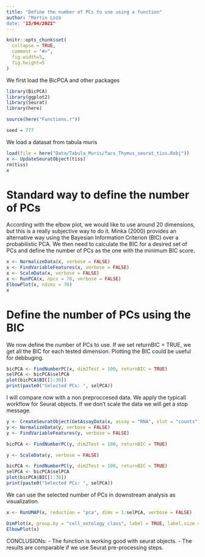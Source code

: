 ```yaml
---
title: "Define the number of PCs to use using a function"
author: "Martin Loza
date: "13/04/2021"
---
```


```r
knitr::opts_chunk$set(
  collapse = TRUE,
  comment = "#>",
  fig.width=5, 
  fig.height=5
)
```

We first load the BicPCA and other packages

```r
library(BicPCA)
library(ggplot2)
library(Seurat)
library(here)

source(here("Functions.r"))

seed = 777
```

We load a datasat from tabula muris

```r
load(file = here("Data/Tabula_Muris/facs_Thymus_seurat_tiss.Robj"))
x <- UpdateSeuratObject(tiss)
rm(tiss)
x
```
# Standard way to define the number of PCs

According with the elbow plot, we would like to use around 20 dimensions, but this is a really subjective way to do it. Minka (2000) provides an alternative way using the Bayesian Information Criterion (BIC) over a probabilistic PCA. We then need to calculate the BIC for a desired set of PCs and define the number of PCs as the one with the minimum BIC score.

```r
x <- NormalizeData(x, verbose = FALSE)
x <- FindVariableFeatures(x, verbose = FALSE)
x <- ScaleData(x, verbose = FALSE)
x <- RunPCA(x, npcs = 70, verbose = FALSE)
ElbowPlot(x, ndims = 70)
x
```
# Define the number of PCs using the BIC

We now define the number of PCs to use. If we set returnBIC = TRUE, we get all the BIC for each tested dimension. Plotting the BIC could be useful for debbuging.    

```r
bicPCA <- FindNumberPC(x, dim2Test = 100, returnBIC = TRUE)
selPCA <- bicPCA$selPCA
plot(bicPCA$BIC[1:30])
print(paste0("Selected PCs: ", selPCA))
```
I will compare now with a non preproccesed data. We apply the typicall workflow for Seurat objects. If we don't 
scale the data we will get a stop message. 

```r
y <- CreateSeuratObject(GetAssayData(x, assay = "RNA", slot = "counts"))
y <- NormalizeData(y, verbose = FALSE)
y <- FindVariableFeatures(y, verbose = FALSE)

bicPCA <- FindNumberPC(y, dim2Test = 100, returnBIC = TRUE)
```


```r
y <- ScaleData(y, verbose = FALSE)

bicPCA <- FindNumberPC(y, dim2Test = 100, returnBIC = TRUE)
selPCA <- bicPCA$selPCA
plot(bicPCA$BIC[1:30])
print(paste0("Selected PCs: ", selPCA))
```
We can use the selected number of PCs in downstream analysis as visualization. 

```r
x <- RunUMAP(x, reduction = "pca", dims = 1:selPCA, verbose = FALSE)
```

```r
DimPlot(x, group.by = "cell_ontology_class", label = TRUE, label.size = 5) + NoLegend()
ElbowPlot(x)
```

CONCLUSIONs: 
 - The function is working good with seurat objects.
 - The results are comparable if we use Seurat pre-processing steps.












